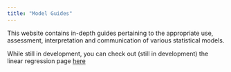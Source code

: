 ```yaml
---
title: "Model Guides"
---
```


This website contains in-depth guides pertaining to the appropriate use, assessment, interpretation and communication of various statistical models. 

While still in development, you can check out (still in development) the linear regression page [here](qmds/lm.qmd) 
